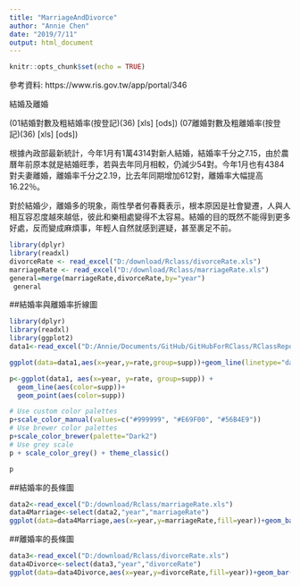 ```yaml
---
title: "MarriageAndDivorce"
author: "Annie Chen"
date: "2019/7/11"
output: html_document
---
```


```r
knitr::opts_chunk$set(echo = TRUE)
```

參考資料:\r\n
https://www.ris.gov.tw/app/portal/346\r\n

結婚及離婚\r\n

(01結婚對數及粗結婚率(按登記)(36) [xls] [ods])\r\n
(07離婚對數及粗離婚率(按登記)(36) [xls] [ods])\r\n

根據內政部最新統計，今年1月有1萬4314對新人結婚，結婚率千分之7.15，由於農曆年前原本就是結婚旺季，若與去年同月相較，仍減少54對。今年1月也有4384對夫妻離婚，離婚率千分之2.19，比去年同期增加612對，離婚率大幅提高16.22％。

對於結婚少，離婚多的現象，兩性學者何春蕤表示，根本原因是社會變遷，人與人相互容忍度越來越低，彼此和樂相處變得不太容易。結婚的目的既然不能得到更多好處，反而變成麻煩事，年輕人自然就感到遲疑，甚至裹足不前。

```r
library(dplyr)
library(readxl)
divorceRate <- read_excel("D:/download/Rclass/divorceRate.xls")
marriageRate <- read_excel("D:/download/Rclass/marriageRate.xls")
general=merge(marriageRate,divorceRate,by="year")
 general
```

##結婚率與離婚率折線圖

```r
library(dplyr)
library(readxl)
library(ggplot2)
data1<-read_excel("D:/Annie/Documents/GitHub/GitHubForRClass/RClassRepository/Week2/20190715/test/rateTest.xlsx")

ggplot(data=data1,aes(x=year,y=rate,group=supp))+geom_line(linetype="dashed",color="skyblue",size=1.2)+geom_point(color="pink",size=1.5)

p<-ggplot(data1, aes(x=year, y=rate, group=supp)) +
  geom_line(aes(color=supp))+
  geom_point(aes(color=supp))

# Use custom color palettes
p+scale_color_manual(values=c("#999999", "#E69F00", "#56B4E9"))
# Use brewer color palettes
p+scale_color_brewer(palette="Dark2")
# Use grey scale
p + scale_color_grey() + theme_classic()

p
```

##結婚率的長條圖

```r
data2<-read_excel("D:/download/Rclass/marriageRate.xls")
data4Marriage<-select(data2,"year","marriageRate")
ggplot(data=data4Marriage,aes(x=year,y=marriageRate,fill=year))+geom_bar(stat="identity")
```

##離婚率的長條圖
```r
data3<-read_excel("D:/download/Rclass/divorceRate.xls")
data4Divorce<-select(data3,"year","divorceRate")
ggplot(data=data4Divorce,aes(x=year,y=divorceRate,fill=year))+geom_bar(stat="identity")
```

